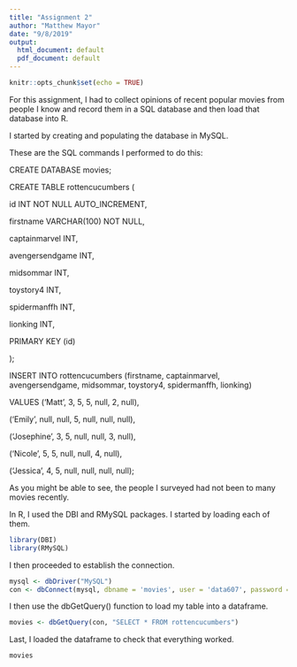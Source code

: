 ---
title: "Assignment 2"
author: "Matthew Mayor"
date: "9/8/2019"
output:
  html_document: default
  pdf_document: default
---

```{r setup, include=FALSE}
knitr::opts_chunk$set(echo = TRUE)
```

For this assignment, I had to collect opinions of recent popular movies from people I know and record them in a SQL database and then load that database into R.

I started by creating and populating the database in MySQL.

These are the SQL commands I performed to do this:

CREATE DATABASE movies;

CREATE TABLE rottencucumbers (

id INT NOT NULL AUTO_INCREMENT,
	
firstname VARCHAR(100) NOT NULL,
    
captainmarvel INT,
    
avengersendgame INT,
    
midsommar INT,
    
toystory4 INT,
    
spidermanffh INT,
    
lionking INT,
    
PRIMARY KEY (id)
    
);

INSERT INTO rottencucumbers (firstname, captainmarvel, avengersendgame, midsommar, toystory4, spidermanffh, lionking)

VALUES ('Matt', 3, 5, 5, null, 2, null),
	   
('Emily', null, null, 5, null, null, null),
       
('Josephine', 3, 5, null, null, 3, null),
       
('Nicole', 5, 5, null, null, 4, null),
       
('Jessica', 4, 5, null, null, null, null);

As you might be able to see, the people I surveyed had not been to many movies recently.

In R, I used the DBI and RMySQL packages.  I started by loading each of them.

```{r}
library(DBI)
library(RMySQL)
```

I then proceeded to establish the connection.

```{r}
mysql <- dbDriver("MySQL")
con <- dbConnect(mysql, dbname = 'movies', user = 'data607', password = 'data607', host = 'localhost')
```

I then use the dbGetQuery() function to load my table into a dataframe.

```{r}
movies <- dbGetQuery(con, "SELECT * FROM rottencucumbers")
```

Last, I loaded the dataframe to check that everything worked.

```{r}
movies
```
